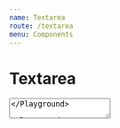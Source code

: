 ```yaml
---
name: Textarea
route: /textarea
menu: Components
---
```



# Textarea

<Playground>
  <Textarea />
</Playground>

<Playground>
  <Textarea
    rows={15}
    placeholder='15 rows'
  />
</Playground>

<Playground>
  <Textarea
    placeholder='Disabled Textarea'
    disabled
  />
</Playground>

## Usage

```js
import { Textarea } from 'polvokit'
```
